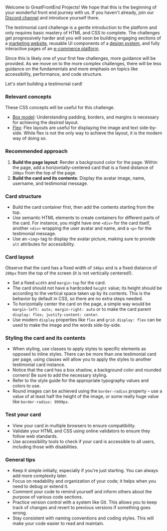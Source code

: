 Welcome to GreatFrontEnd Projects! We hope that this is the beginning of your wonderful front end journey with us. If you haven't already, join our [Discord channel](https://discord.gg/NDFx8f6P6B) and introduce yourself there.

The testimonial card challenge is a gentle introduction to the platform and only requires basic mastery of HTML and CSS to complete. The challenges get progressively harder and you will soon be building engaging sections of a [marketing website](/projects/tracks/marketing), reusable UI components of a [design system](/projects/tracks/design-system), and fully interactive pages of an [e-commerce platform](/projects/tracks/e-commerce).

Since this is likely one of your first few challenges, more guidance will be provided. As we move on to the more complex challenges, there will be less guidance on the fundamentals and more emphasis on topics like accessibility, performance, and code structure.

Let's start building a testimonial card!

### Relevant concepts

These CSS concepts will be useful for this challenge.

- [Box model](https://developer.mozilla.org/en-US/docs/Learn/CSS/Building_blocks/The_box_model): Understanding padding, borders, and margins is necessary for achieving the desired layout.
- [Flex](https://css-tricks.com/snippets/css/a-guide-to-flexbox/): Flex layouts are useful for displaying the image and text side-by-side. While flex is not the only way to achieve the layout, it is the modern way of doing so.

### Recommended approach

1. **Build the page layout**: Render a background color for the page. Within the page, add a horizontally-centered card that is a fixed distance of `200px` from the top of the page.
1. **Build the card and its contents**: Display the avatar image, name, username, and testimonial message.

### Card structure

- Build the card container first, then add the contents starting from the top.
- Use semantic HTML elements to create containers for different parts of the card. For instance, you might have one `<div>` for the card itself, another `<div>` wrapping the user avatar and name, and a `<p>` for the testimonial message.
- Use an `<img>` tag to display the avatar picture, making sure to provide `alt` attributes for accessibility.

### Card layout

Observe that the card has a fixed width of `340px` and is a fixed distance of `200px` from the top of the screen (it is not vertically centered!).

- Set a fixed `width` and `margin-top` for the card.
- The card should not have a hardcoded `height` value; its height should be according to the vertical space taken up by its contents. This is the behavior by default in CSS, so there are no extra steps needed.
- To horizontally center the card on the page, a simple way would be `margin-left: auto; margin-right: auto` or to make the card parent `display: flex; justify-content: center`.
- Use modern `display` properties like `flex` and `grid`. `display: flex` can be used to make the image and the words side-by-side.

### Styling the card and its contents

- When styling, use classes to apply styles to specific elements as opposed to inline styles. There can be more than one testimonial card per page, using classes will allow you to apply the styles to another testimonial card instance.
- Notice that the card has a box shadow, a background color and rounded corners! Be sure to add the necessary styling.
- Refer to the style guide for the appropriate typography values and colors to use.
- Round images can be achieved using the `border-radius` property – use a value of at least half the height of the image, or some really huge value like `border-radius: 9999px`.

### Test your card

- View your card in multiple browsers to ensure compatibility.
- Validate your HTML and CSS using online validators to ensure they follow web standards.
- Use accessibility tools to check if your card is accessible to all users, including those with disabilities.

### General tips

- Keep it simple initially, especially if you're just starting. You can always add more complexity later.
- Focus on readability and organization of your code; it helps when you need to debug or extend it.
- Comment your code to remind yourself and inform others about the purpose of various code sections.
- Practice version control with a system like Git. This allows you to keep track of changes and revert to previous versions if something goes wrong.
- Stay consistent with naming conventions and coding styles. This will make your code easier to read and maintain.
